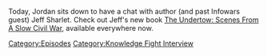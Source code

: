 {{DEFAULTSORT:
    #_EPISODE_0792:Chatting With Jeff Sharlet
}}{{Episode
    | title           = Chatting With Jeff Sharlet
    | caption         = Listen to this episode on [https://knowledgefight.libsyn.com/792-chatting-with-jeff-sharlet Libsyn] [https://open.spotify.com/episode/2Jl2FFjXvERt2zQ53KR0xZ Spotify], Read the [[Transcript/792: Chatting With Jeff Sharlet|Unofficial Transcript]]
    | episodeNumber   = 792
    | length          = 01:09:53
    | airDate         = April 5, 2023
    | episodeType     = [[:Category:Knowledge Fight Interview|Knowledge Fight Interview]]
    | appearance      = [[Jeff Sharlet]]
    | previousEpisode = [[791: March 30-31, 2023]]
    | nextEpisode     = [[793: January 27-29, 2004]]
}}

{{Stub}}

Today, Jordan sits down to have a chat with author (and past Infowars guest) Jeff Sharlet.  Check out Jeff's new book [https://bookshop.org/p/books/the-undertow-scenes-from-a-slow-civil-war-jeff-sharlet/18515351?ean=9781324006497 The Undertow: Scenes From A Slow Civil War], available everywhere now.

[[Category:Episodes]]
[[Category:Knowledge Fight Interview]]
